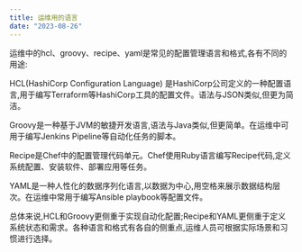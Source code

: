 ```yaml
---
title: 运维用的语言
date: "2023-08-26"
---
```


运维中的hcl、groovy、recipe、yaml是常见的配置管理语言和格式,各有不同的用途:

HCL(HashiCorp Configuration Language) 是HashiCorp公司定义的一种配置语言,用于编写Terraform等HashiCorp工具的配置文件。语法与JSON类似,但更为简洁。

Groovy是一种基于JVM的敏捷开发语言,语法与Java类似,但更简单。在运维中可用于编写Jenkins Pipeline等自动化任务的脚本。

Recipe是Chef中的配置管理代码单元。Chef使用Ruby语言编写Recipe代码,定义系统配置、安装软件、部署应用等任务。

YAML是一种人性化的数据序列化语言,以数据为中心,用空格来展示数据结构层次。在运维中常用于编写Ansible playbook等配置文件。

总体来说,HCL和Groovy更侧重于实现自动化配置;Recipe和YAML更侧重于定义系统状态和需求。各种语言和格式有各自的侧重点,运维人员可根据实际场景和习惯进行选择。